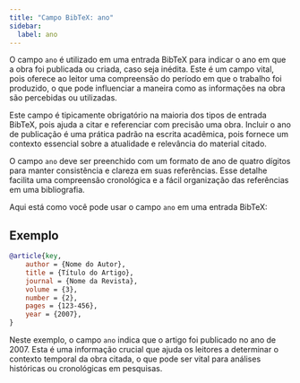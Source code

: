 ```yaml
---
title: "Campo BibTeX: ano"
sidebar:
  label: ano
---
```



O campo `ano` é utilizado em uma entrada BibTeX para indicar o ano em que a obra foi publicada ou criada, caso seja inédita. Este é um campo vital, pois oferece ao leitor uma compreensão do período em que o trabalho foi produzido, o que pode influenciar a maneira como as informações na obra são percebidas ou utilizadas.

<CiteDrive />

Este campo é tipicamente obrigatório na maioria dos tipos de entrada BibTeX, pois ajuda a citar e referenciar com precisão uma obra. Incluir o ano de publicação é uma prática padrão na escrita acadêmica, pois fornece um contexto essencial sobre a atualidade e relevância do material citado.

O campo `ano` deve ser preenchido com um formato de ano de quatro dígitos para manter consistência e clareza em suas referências. Esse detalhe facilita uma compreensão cronológica e a fácil organização das referências em uma bibliografia.

Aqui está como você pode usar o campo `ano` em uma entrada BibTeX:

## Exemplo

```bibtex
@article{key,
    author = {Nome do Autor},
    title = {Título do Artigo},
    journal = {Nome da Revista},
    volume = {3},
    number = {2},
    pages = {123-456},
    year = {2007},
}
```

Neste exemplo, o campo `ano` indica que o artigo foi publicado no ano de 2007. Esta é uma informação crucial que ajuda os leitores a determinar o contexto temporal da obra citada, o que pode ser vital para análises históricas ou cronológicas em pesquisas.